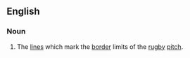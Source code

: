 ==English==

===Noun===
{{en-noun}}

# {{rugby}} The [[lines]] which mark the [[border]] limits of the [[rugby]] [[pitch]].